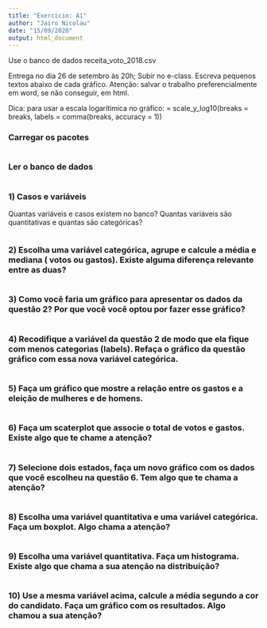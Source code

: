 ```yaml
---
title: "Exercicio: A1"
author: "Jairo Nicolau"
date: "15/09/2020"
output: html_document
---
```


Use o banco de dados receita_voto_2018.csv

Entrega no dia 26 de setembro às 20h; Subir no e-class.
Escreva pequenos textos abaixo de cada gráfico. 
Atenção: salvar o trabalho preferencialmente em  word, se não conseguir, em html.

Dica: para usar a escala logarítimica  no gráfico: 
= scale_y_log10(breaks = breaks, labels = comma(breaks, accuracy =  1)) 
 

### Carregar os pacotes

```r

```

### Ler o banco de dados

```r

```


### 1) Casos e variáveis

Quantas variáveis e casos existem no banco? Quantas variáveis  são quantitativas e quantas são  categóricas?


```r

```



### 2) Escolha uma variável categórica, agrupe e calcule a média e mediana ( votos ou gastos). Existe alguma diferença relevante entre as duas?

```r

```



### 3) Como você faria um gráfico para apresentar os dados da questão 2? Por que você você optou por fazer esse gráfico?

```r

```


### 4) Recodifique a variável da questão 2 de modo que ela fique com menos categorias (labels). Refaça o gráfico da questão gráfico com essa nova variável categórica.  

```r

```

### 5) Faça um gráfico que mostre a relação entre os gastos e a eleição de mulheres e de homens.

```r

```

### 6) Faça um scaterplot que associe o total de votos e gastos. Existe algo que te chame a atenção?

```r

```


### 7) Selecione dois estados, faça um novo gráfico com os dados que você escolheu na questão 6. Tem algo que te chama a atenção?

```r

```

### 8) Escolha uma variável quantitativa e uma variável categórica. Faça um boxplot. Algo chama a atenção?

```r

```

### 9) Escolha uma variável quantitativa. Faça um histograma. Existe algo que chama a sua atenção na distribuição?

```r

```

### 10) Use a mesma variável acima, calcule a média segundo a cor do candidato. Faça um gráfico com os resultados. Algo chamou a sua atenção?

```r

```




